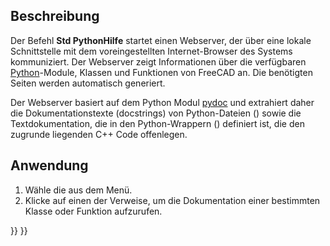 <languages/>

{{Docnav/de
|[[Std_DevHandbook/de|EntwicklerHandbuch]]
|[[Std_FreeCADWebsite/de|FreeCADWebseite]]
|[[Std_Help_Menu/de|Std Menü Hilfe]]
|IconL=Std_DevHandbook.svg
|IconR=Std_FreeCADWebsite.svg
|IconC=Freecad.svg
}}

{{GuiCommand/de
|Name=Std PythonHelp
|Name/de=Std PythonHilfe
|MenuLocation=Hilfe → Automatische Dokumentation der Python Module
|Workbenches=Alle
|SeeAlso=[[Std_FreeCADPowerUserHub/de|Std FreeCADHauptAnwenderZentrum]]
}}

<span id="Description"></span>
==Beschreibung==

Der Befehl '''Std PythonHilfe''' startet einen Webserver, der über eine lokale Schnittstelle mit dem voreingestellten Internet-Browser des Systems kommuniziert. Der Webserver zeigt Informationen über die verfügbaren [[Python/de|Python]]-Module, Klassen und Funktionen von FreeCAD an. Die benötigten Seiten werden automatisch generiert.

Der Webserver basiert auf dem Python Modul [https://docs.python.org/3.8/library/pydoc.html#module-pydoc pydoc] und extrahiert daher die Dokumentationstexte (docstrings) von Python-Dateien ({{FileName|*.py}}) sowie die Textdokumentation, die in den Python-Wrappern ({{FileName|*.xml}}) definiert ist, die den zugrunde liegenden C++ Code offenlegen.

<span id="Usage"></span>
==Anwendung==

# Wähle die {{MenuCommand|Hilfe → [[Image:Std_PythonHelp.svg|16px]] Automatische Python Modul Dokumentation}} aus dem Menü.
# Klicke auf einen der Verweise, um die Dokumentation einer bestimmten Klasse oder Funktion aufzurufen.


{{Docnav/de
|[[Std_DevHandbook/de|EntwicklerHandbuch]]
|[[Std_FreeCADWebsite/de|FreeCADWebseite]]
|[[Std_Help_Menu/de|Std Menü Hilfe]]
|IconL=Std_DevHandbook.svg
|IconR=Std_FreeCADWebsite.svg
|IconC=Freecad.svg
}}

{{Std_Base_navi{{#translation:}}}}
{{Userdocnavi{{#translation:}}}}